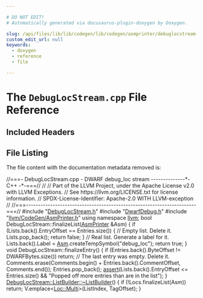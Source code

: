 ```yaml
---

# DO NOT EDIT!
# Automatically generated via docusaurus-plugin-doxygen by Doxygen.

slug: /api/files/lib/lib/codegen/lib/codegen/asmprinter/debuglocstream-cpp
custom_edit_url: null
keywords:
  - doxygen
  - reference
  - file

---
```





# The `DebugLocStream.cpp` File Reference

<DoxygenPage pluginConfig={pluginConfig}>



## Included Headers

<IncludesList>
<IncludesListItem
  filePath="DebugLocStream.h"
  permalink="/docs/api/files/lib/lib/codegen/lib/codegen/asmprinter/debuglocstream-h"
  isLocal="true" />
<IncludesListItem
  filePath="DwarfDebug.h"
  permalink="/docs/api/files/lib/lib/codegen/lib/codegen/asmprinter/dwarfdebug-h"
  isLocal="true" />
<IncludesListItem
  filePath="llvm/CodeGen/AsmPrinter.h"
  permalink="/docs/api/files/include/include/llvm/include/llvm/codegen/asmprinter-h"
  isLocal="true" />
</IncludesList>


## File Listing

The file content with the documentation metadata removed is:

<ProgramListing>

<Link id="l00001" /><CodeLine lineNumber="1"><span class="doxyHighlightComment">//===- DebugLocStream.cpp - DWARF debug&#95;loc stream --------------&#42;- C++ -&#42;-===//</span></CodeLine>
<Link id="l00002" /><CodeLine lineNumber="2"><span class="doxyHighlightComment">//</span></CodeLine>
<Link id="l00003" /><CodeLine lineNumber="3"><span class="doxyHighlightComment">// Part of the LLVM Project, under the Apache License v2.0 with LLVM Exceptions.</span></CodeLine>
<Link id="l00004" /><CodeLine lineNumber="4"><span class="doxyHighlightComment">// See https://llvm.org/LICENSE.txt for license information.</span></CodeLine>
<Link id="l00005" /><CodeLine lineNumber="5"><span class="doxyHighlightComment">// SPDX-License-Identifier: Apache-2.0 WITH LLVM-exception</span></CodeLine>
<Link id="l00006" /><CodeLine lineNumber="6"><span class="doxyHighlightComment">//</span></CodeLine>
<Link id="l00007" /><CodeLine lineNumber="7"><span class="doxyHighlightComment">//===----------------------------------------------------------------------===//</span></CodeLine>
<Link id="l00008" /><CodeLine lineNumber="8"></CodeLine>
<Link id="l00009" /><CodeLine lineNumber="9"><span class="doxyHighlightPreprocessor">#include &quot;<a href="/docs/api/files/lib/lib/codegen/lib/codegen/asmprinter/debuglocstream-h">DebugLocStream.h</a>&quot;</span></CodeLine>
<Link id="l00010" /><CodeLine lineNumber="10"><span class="doxyHighlightPreprocessor">#include &quot;<a href="/docs/api/files/lib/lib/codegen/lib/codegen/asmprinter/dwarfdebug-h">DwarfDebug.h</a>&quot;</span></CodeLine>
<Link id="l00011" /><CodeLine lineNumber="11"><span class="doxyHighlightPreprocessor">#include &quot;<a href="/docs/api/files/include/include/llvm/include/llvm/codegen/asmprinter-h">llvm/CodeGen/AsmPrinter.h</a>&quot;</span></CodeLine>
<Link id="l00012" /><CodeLine lineNumber="12"></CodeLine>
<Link id="l00013" /><CodeLine lineNumber="13"><span class="doxyHighlightKeyword">using namespace </span><span class="doxyHighlight"><a href="/docs/api/namespaces/llvm">llvm</a>;</span></CodeLine>
<Link id="l00014" /><CodeLine lineNumber="14"></CodeLine>
<Link id="l00015" /><CodeLine lineNumber="15"><span class="doxyHighlightKeywordType">bool</span><span class="doxyHighlight"> DebugLocStream::finalizeList(<a href="/docs/api/classes/llvm/asmprinter">AsmPrinter</a> &amp;Asm) &#123;</span></CodeLine>
<Link id="l00016" /><CodeLine lineNumber="16"><span class="doxyHighlight">  </span><span class="doxyHighlightKeywordFlow">if</span><span class="doxyHighlight"> (Lists.back().EntryOffset == Entries.size()) &#123;</span></CodeLine>
<Link id="l00017" /><CodeLine lineNumber="17"><span class="doxyHighlight">    </span><span class="doxyHighlightComment">// Empty list.  Delete it.</span></CodeLine>
<Link id="l00018" /><CodeLine lineNumber="18"><span class="doxyHighlight">    Lists.pop&#95;back();</span></CodeLine>
<Link id="l00019" /><CodeLine lineNumber="19"><span class="doxyHighlight">    </span><span class="doxyHighlightKeywordFlow">return</span><span class="doxyHighlight"> </span><span class="doxyHighlightKeyword">false</span><span class="doxyHighlight">;</span></CodeLine>
<Link id="l00020" /><CodeLine lineNumber="20"><span class="doxyHighlight">  &#125;</span></CodeLine>
<Link id="l00021" /><CodeLine lineNumber="21"></CodeLine>
<Link id="l00022" /><CodeLine lineNumber="22"><span class="doxyHighlight">  </span><span class="doxyHighlightComment">// Real list.  Generate a label for it.</span></CodeLine>
<Link id="l00023" /><CodeLine lineNumber="23"><span class="doxyHighlight">  Lists.back().Label = <a href="/docs/api/namespaces/llvm/hexstyle/#a2ff7bb0072f1202f7b06bb426d6ecda0aee14e37b71e28e68ace5e2f6b67042a9">Asm</a>.createTempSymbol(</span><span class="doxyHighlightStringLiteral">&quot;debug&#95;loc&quot;</span><span class="doxyHighlight">);</span></CodeLine>
<Link id="l00024" /><CodeLine lineNumber="24"><span class="doxyHighlight">  </span><span class="doxyHighlightKeywordFlow">return</span><span class="doxyHighlight"> </span><span class="doxyHighlightKeyword">true</span><span class="doxyHighlight">;</span></CodeLine>
<Link id="l00025" /><CodeLine lineNumber="25"><span class="doxyHighlight">&#125;</span></CodeLine>
<Link id="l00026" /><CodeLine lineNumber="26"></CodeLine>
<Link id="l00027" /><CodeLine lineNumber="27"><span class="doxyHighlightKeywordType">void</span><span class="doxyHighlight"> DebugLocStream::finalizeEntry() &#123;</span></CodeLine>
<Link id="l00028" /><CodeLine lineNumber="28"><span class="doxyHighlight">  </span><span class="doxyHighlightKeywordFlow">if</span><span class="doxyHighlight"> (Entries.back().ByteOffset != DWARFBytes.size())</span></CodeLine>
<Link id="l00029" /><CodeLine lineNumber="29"><span class="doxyHighlight">    </span><span class="doxyHighlightKeywordFlow">return</span><span class="doxyHighlight">;</span></CodeLine>
<Link id="l00030" /><CodeLine lineNumber="30"></CodeLine>
<Link id="l00031" /><CodeLine lineNumber="31"><span class="doxyHighlight">  </span><span class="doxyHighlightComment">// The last entry was empty.  Delete it.</span></CodeLine>
<Link id="l00032" /><CodeLine lineNumber="32"><span class="doxyHighlight">  Comments.erase(Comments.begin() + Entries.back().CommentOffset,</span></CodeLine>
<Link id="l00033" /><CodeLine lineNumber="33"><span class="doxyHighlight">                 Comments.end());</span></CodeLine>
<Link id="l00034" /><CodeLine lineNumber="34"><span class="doxyHighlight">  Entries.pop&#95;back();</span></CodeLine>
<Link id="l00035" /><CodeLine lineNumber="35"></CodeLine>
<Link id="l00036" /><CodeLine lineNumber="36"><span class="doxyHighlight">  <a href="/docs/api/files/lib/lib/target/lib/target/amdgpu/silowercontrolflow-cpp/#a4868c5d81c5ccc98c47aeab6244346a0">assert</a>(Lists.back().EntryOffset &lt;= Entries.size() &amp;&amp;</span></CodeLine>
<Link id="l00037" /><CodeLine lineNumber="37"><span class="doxyHighlight">         </span><span class="doxyHighlightStringLiteral">&quot;Popped off more entries than are in the list&quot;</span><span class="doxyHighlight">);</span></CodeLine>
<Link id="l00038" /><CodeLine lineNumber="38"><span class="doxyHighlight">&#125;</span></CodeLine>
<Link id="l00039" /><CodeLine lineNumber="39"></CodeLine>
<Link id="l00040" /><CodeLine lineNumber="40" lineLink="/docs/api/classes/llvm/debuglocstream/listbuilder/#a479feee02fa95d0c98e3dd30ebd86111"><span class="doxyHighlight"><a href="/docs/api/classes/llvm/debuglocstream/listbuilder/#a479feee02fa95d0c98e3dd30ebd86111">DebugLocStream::ListBuilder::~ListBuilder</a>() &#123;</span></CodeLine>
<Link id="l00041" /><CodeLine lineNumber="41"><span class="doxyHighlight">  </span><span class="doxyHighlightKeywordFlow">if</span><span class="doxyHighlight"> (!Locs.finalizeList(Asm))</span></CodeLine>
<Link id="l00042" /><CodeLine lineNumber="42"><span class="doxyHighlight">    </span><span class="doxyHighlightKeywordFlow">return</span><span class="doxyHighlight">;</span></CodeLine>
<Link id="l00043" /><CodeLine lineNumber="43"><span class="doxyHighlight">  V.emplace&lt;<a href="/docs/api/classes/llvm/loc/multi">Loc::Multi</a>&gt;(ListIndex, TagOffset);</span></CodeLine>
<Link id="l00044" /><CodeLine lineNumber="44"><span class="doxyHighlight">&#125;</span></CodeLine>

</ProgramListing>


</DoxygenPage>
